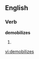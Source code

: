 
==English==

===Verb===
'''demobilizes'''

# {{third-person singular of|[[demobilize]]}}

[[vi:demobilizes]]